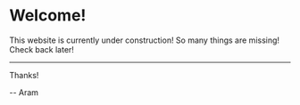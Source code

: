 # Welcome!

This website is currently under construction! So many things are missing! Check back later!

---

Thanks!

-- Aram
